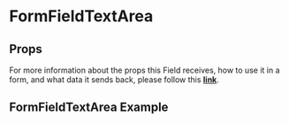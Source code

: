 
<Meta title='FormFields/FormFieldTextArea/Readme' />

# FormFieldTextArea

## Props

For more information about the props this Field receives, how to use it in a form, and what data it sends back, please follow this [**link**](https://simpleviewinc.github.io/sv-mosaic/master/?path=/docs/components-form-readme--page#formfieldtextarea).

## FormFieldTextArea Example

<Preview withSource='none'>
  <stories.Playground />
</Preview>
